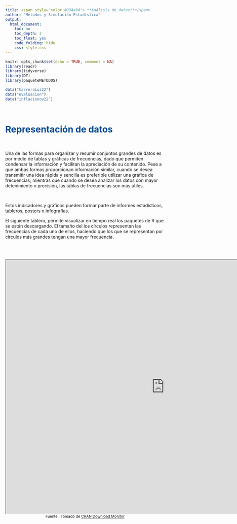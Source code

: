 ---
title: <span style="color:#034a94"> **Análisis de datos**</span>
author: "Métodos y Simulación Estadística"
output:
  html_document:
    toc: no
    toc_depth: 2
    toc_float: yes
    code_folding: hide
    css: style.css
---

```{r setup, include=FALSE}
knitr::opts_chunk$set(echo = TRUE, comment = NA)
library(readr)
library(tidyverse)
library(DT)
library(paqueteMETODOS)

data("CarreraLuz22")
data("evaluacion")
data("inflacionov22")
```

</br>

# <span style="color:#034a94">**Representación de datos**</span> 

</br>

Una de las formas para organizar y resumir conjuntos grandes de datos es por medio de tablas y gráficas de frecuencias, dado que permiten condensar la información y facilitan la apreciación de su contenido. Pese a que ambas formas proporcionan información similar, cuando se desea transmitir una idea rápida y sencilla es preferible utilizar una gráfica de frecuencias; mientras que cuando se desea analizar los datos con mayor detenimiento o precisión, las tablas de frecuencias son más útiles.

<br/>

Estos indicadores y gráficos pueden formar parte de informes estadísticos, tableros, posters o infografías. 

El siguiente tablero, permite visualizar en tiempo real los paquetes de R que se están descargando. El tamaño del los círculos representan las frecuencias de cada uno de ellos, haciendo que los que se representan por círculos más grandes tengan una mayor frecuencia.

</br><br/>

<iframe src="https://testing-apps.shinyapps.io/flexdashboard-shiny-crandash/" width="1000" height="800"></iframe>

<center>
<sub>
Fuente : Tomado de [CRAN Download Monitor](https://testing-apps.shinyapps.io/flexdashboard-shiny-crandash)
</sub>
</center>

<br/>


